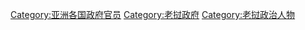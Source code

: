 [[Category:亚洲各国政府官员|Category:亚洲各国政府官员]]
[[Category:老挝政府|Category:老挝政府]]
[[Category:老挝政治人物|Category:老挝政治人物]]